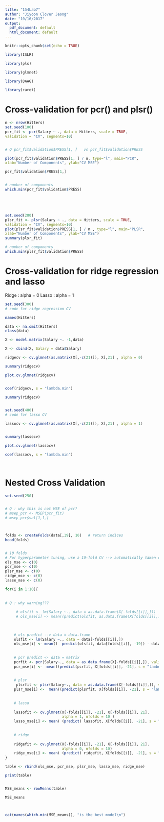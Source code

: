 ```yaml
---
title: "154Lab7"
author: "Jiyoon Clover Jeong"
date: "10/16/2017"
output:
  pdf_document: default
  html_document: default
---
```


```r
knitr::opts_chunk$set(echo = TRUE)
```


```r

library(ISLR)

library(pls)

library(glmnet)

library(DAAG)

library(caret)

```


# Cross-validation for pcr() and plsr()

```r


n <- nrow(Hitters)
set.seed(100)
pcr_fit <- pcr(Salary ~ ., data = Hitters, scale = TRUE,
validation = "CV", segments=10)


# Q pcr_fit$validation$PRESS[1, ]   vs pcr_fit$validation$PRESS

plot(pcr_fit$validation$PRESS[1, ] / n, type="l", main="PCR",
xlab="Number of Components", ylab="CV MSE")

pcr_fit$validation$PRESS[1,]


# number of components
which.min(pcr_fit$validation$PRESS)





set.seed(200)
plsr_fit <- plsr(Salary ~ ., data = Hitters, scale = TRUE,
validation = "CV", segments=10)
plot(plsr_fit$validation$PRESS[1, ] / n , type="l", main="PLSR",
xlab="Number of Components", ylab="CV MSE")
summary(plsr_fit)

# number of components
which.min(plsr_fit$validation$PRESS)
```


# Cross-validation for ridge regression and lasso

Ridge : alpha = 0
Lasso : alpha = 1

```r
set.seed(300)
# code for ridge regression CV

names(Hitters)

data <- na.omit(Hitters)
class(data)

X <- model.matrix(Salary ~. -1,data)

X <- cbind(X, Salary = data$Salary)

ridgecv <- cv.glmnet(as.matrix(X[,-c(21)]), X[,21] , alpha = 0)

summary(ridgecv)

plot.cv.glmnet(ridgecv)


coef(ridgecv, s = "lambda.min")

summary(ridgecv)


set.seed(400)
# code for lasso CV

lassocv <- cv.glmnet(as.matrix(X[,-c(21)]), X[,21] , alpha = 1)


summary(lassocv)

plot.cv.glmnet(lassocv)

coef(lassocv, s = "lambda.min")




```

# Nested Cross Validation

```r

set.seed(250)


# Q : why this is not MSE of pcr? 
# msep_pcr <- MSEP(pcr_fit)
# msep_pcr$val[1,1,]



folds <- createFolds(data[,19], 10)   # return indices
head(folds)


# 10 folds
# For hyperparameter tuning, use a 10-fold CV --> automatically taken care of by the function glmnet
ols_mse <- c(0)
pcr_mse <- c(0)
plsr_mse <- c(0)
ridge_mse <- c(0)
lasso_mse <- c(0)

for(i in 1:10){
  
  
# Q : why warning??? 
  
     # olsfit <- lm(Salary ~., data = as.data.frame(X[-folds[[i]],]))
     # ols_mse[i] <- mean((predict(olsfit, as.data.frame(X[folds[[i]],])) - X[folds[[i]], 21 ])^2)
  
  
  
    # ols predict --> data = data.frame
    olsfit <- lm(Salary ~., data = data[-folds[[i]],])
    ols_mse[i] <- mean((  predict(olsfit, data[folds[[i]], -19]) - data[folds[[i]], 19 ])^2)
    
    
    # pcr predict <- data = matrix
    pcrfit <- pcr(Salary~., data = as.data.frame(X[-folds[[i]],]), validation ="CV", segments = 10)
    pcr_mse[i] <-  mean((predict(pcrfit, X[folds[[i]], -21], s = "lambda.min") - X[folds[[i]], "Salary"])^2)
    
    
    # plsr 
     plsrfit <- plsr(Salary~., data = as.data.frame(X[-folds[[i]],]), validation ="CV", segments = 10)
    plsr_mse[i] <-  mean((predict(plsrfit, X[folds[[i]], -21], s = "lambda.min") - X[folds[[i]], "Salary"])^2)
    
    
    # lasso
    
    lassofit <- cv.glmnet(X[-folds[[i]], -21], X[-folds[[i]], 21], 
                          alpha = 1, nfolds = 10 )
    lasso_mse[i] <- mean( (predict( lassofit, X[folds[[i]], -21], s = "lambda.min") - X[folds[[i]], 21])^2 )
    
    
    # ridge
    
    ridgefit <- cv.glmnet(X[-folds[[i]], -21], X[-folds[[i]], 21], 
                          alpha = 0, nfolds = 10)
    ridge_mse[i] <- mean( (predict( ridgefit, X[folds[[i]], -21], s = "lambda.min") - X[folds[[i]], 21])^2 )
}

table <- rbind(ols_mse, pcr_mse, plsr_mse, lasso_mse, ridge_mse)

print(table)


MSE_means <- rowMeans(table)

MSE_means



cat(names(which.min(MSE_means)), "is the best model\n")

```



```r


```



```r


```



```r


```



```r


```


